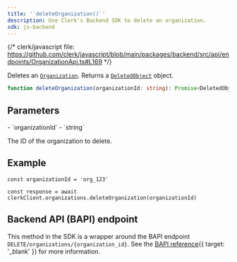 ```yaml
---
title: '`deleteOrganization()`'
description: Use Clerk's Backend SDK to delete an organization.
sdk: js-backend
---
```


{/* clerk/javascript file: https://github.com/clerk/javascript/blob/main/packages/backend/src/api/endpoints/OrganizationApi.ts#L169 */}

Deletes an [`Organization`](/docs/references/backend/types/backend-organization). Returns a [`DeletedObject`](/docs/references/javascript/types/deleted-object) object.

```ts
function deleteOrganization(organizationId: string): Promise<DeletedObject>
```

## Parameters

<Properties>
  - `organizationId`
  - `string`

  The ID of the organization to delete.
</Properties>

## Example

<Include src="_partials/backend/usage" />

```tsx
const organizationId = 'org_123'

const response = await clerkClient.organizations.deleteOrganization(organizationId)
```

## Backend API (BAPI) endpoint

This method in the SDK is a wrapper around the BAPI endpoint `DELETE/organizations/{organization_id}`. See the [BAPI reference](/docs/reference/backend-api/tag/organizations/delete/organizations/\{organization_id}){{ target: '_blank' }} for more information.
